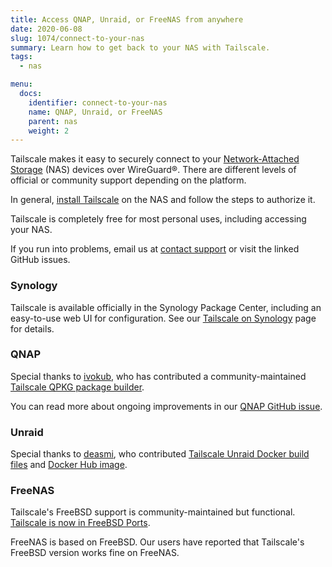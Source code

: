```yaml
---
title: Access QNAP, Unraid, or FreeNAS from anywhere
date: 2020-06-08
slug: 1074/connect-to-your-nas
summary: Learn how to get back to your NAS with Tailscale.
tags:
  - nas

menu:
  docs:
    identifier: connect-to-your-nas
    name: QNAP, Unraid, or FreeNAS
    parent: nas
    weight: 2
---
```


Tailscale makes it easy to securely connect to your
[Network-Attached
Storage](https://en.wikipedia.org/wiki/Network-attached_storage) (NAS)
devices over WireGuard&reg;. There are different levels of official or
community support depending on the platform.

In general, [install Tailscale](https://tailscale.com/kb/1031/install-linux)
on the NAS and follow the steps to authorize it.

Tailscale is completely free for most personal uses, including accessing
your NAS.

If you run into problems, email us at
[contact support](/contact/support) or visit the
linked GitHub issues.

### Synology

Tailscale is available officially in the Synology Package Center, including
an easy-to-use web UI for configuration. See our
[Tailscale on Synology](/kb/1131/synology/) page for details.

### QNAP

Special thanks to [ivokub](https://github.com/ivokub/), who has contributed
a community-maintained [Tailscale QPKG package
builder](https://github.com/ivokub/tailscale-qpkg).

You can read more about ongoing improvements in our [QNAP GitHub
issue](https://github.com/tailscale/tailscale/issues/1346).

### Unraid

Special thanks to [deasmi](https://github.com/deasmi/), who contributed
[Tailscale Unraid Docker build
files](https://github.com/deasmi/unraid-tailscale) and [Docker Hub image](https://hub.docker.com/r/deasmi/unraid-tailscale).

### FreeNAS

Tailscale's FreeBSD support is
community-maintained but functional. [Tailscale is now in FreeBSD
Ports](https://www.freshports.org/security/tailscale/).

FreeNAS is based on FreeBSD. Our users have reported that Tailscale's
FreeBSD version works fine on FreeNAS.
